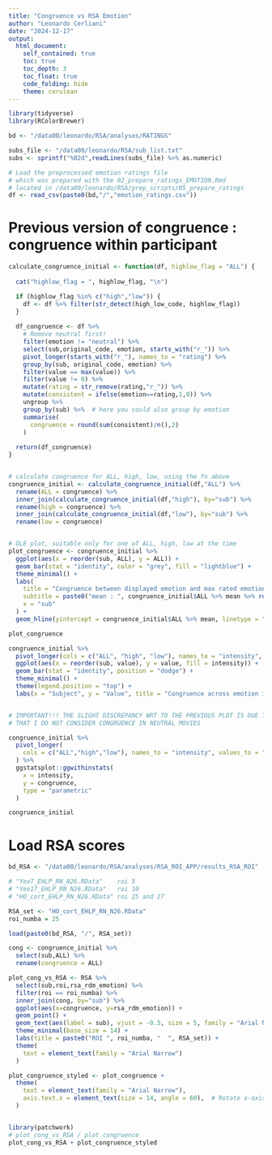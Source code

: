 ```yaml
---
title: "Congruence vs RSA Emotion"
author: "Leonardo Cerliani"
date: "2024-12-17"
output:
  html_document:
    self_contained: true
    toc: true
    toc_depth: 3
    toc_float: true
    code_folding: hide
    theme: cerulean 
---
```



```r
library(tidyverse)
library(RColorBrewer)

bd <- "/data00/leonardo/RSA/analyses/RATINGS"

subs_file <- "/data00/leonardo/RSA/sub_list.txt"
subs <- sprintf("%02d",readLines(subs_file) %>% as.numeric)

# Load the preprocessed emotion ratings file
# which was prepared with the 02_prepare_ratings_EMOTION.Rmd
# located in /data00/leonardo/RSA/prep_scripts/05_prepare_ratings
df <- read_csv(paste0(bd,"/","emotion_ratings.csv"))

```


# Previous version of congruence : congruence within participant
```r

calculate_congruence_initial <- function(df, highlow_flag = "ALL") {
  
  cat("highlow_flag = ", highlow_flag, "\n")

  if (highlow_flag %in% c("high","low")) {
    df <- df %>% filter(str_detect(high_low_code, highlow_flag))
  }
      
  df_congruence <- df %>%
    # Remove neutral first!
    filter(emotion != "neutral") %>%
    select(sub,original_code, emotion, starts_with("r_")) %>%
    pivot_longer(starts_with("r_"), names_to = "rating") %>%
    group_by(sub, original_code, emotion) %>%
    filter(value == max(value)) %>%
    filter(value != 0) %>%
    mutate(rating = str_remove(rating,"r_")) %>%
    mutate(consistent = ifelse(emotion==rating,1,0)) %>%
    ungroup %>% 
    group_by(sub) %>%  # here you could also group by emotion
    summarise(
      congruence = round(sum(consistent)/n(),2)
    )   
  
  return(df_congruence)
}


# calculate congruence for ALL, high, low, using the fn above
congruence_initial <- calculate_congruence_initial(df,"ALL") %>% 
  rename(ALL = congruence) %>% 
  inner_join(calculate_congruence_initial(df,"high"), by="sub") %>% 
  rename(high = congruence) %>% 
  inner_join(calculate_congruence_initial(df,"low"), by="sub") %>% 
  rename(low = congruence)


# OLE plot, suitable only for one of ALL, high, low at the time
plot_congruence <- congruence_initial %>%
  ggplot(aes(x = reorder(sub, ALL), y = ALL)) +
  geom_bar(stat = "identity", color = "grey", fill = "lightblue") +
  theme_minimal() +
  labs(
    title = "Congruence between displayed emotion and max rated emotion",
    subtitle = paste0("mean : ", congruence_initial$ALL %>% mean %>% round(2)),
    x = "sub"
  ) +
  geom_hline(yintercept = congruence_initial$ALL %>% mean, linetype = "dashed", color = "blue")

plot_congruence

congruence_initial %>%
  pivot_longer(cols = c("ALL", "high", "low"), names_to = "intensity", values_to = "value") %>%
  ggplot(aes(x = reorder(sub, value), y = value, fill = intensity)) +
  geom_bar(stat = "identity", position = "dodge") + 
  theme_minimal() +
  theme(legend.position = "top") +
  labs(x = "Subject", y = "Value", title = "Congruence across emotion intensity levels")


# IMPORTANT!!! THE SLIGHT DISCREPANCY WRT TO THE PREVIOUS PLOT IS DUE TO THE FACT
# THAT I DO NOT CONSIDER CONGRUENCE IN NEUTRAL MOVIES

congruence_initial %>% 
  pivot_longer(
    cols = c("ALL","high","low"), names_to = "intensity", values_to = "congruence"
  ) %>% 
  ggstatsplot::ggwithinstats(
    x = intensity,
    y = congruence,
    type = "parametric"
  )

```





```r
congruence_initial
```

# Load RSA scores
```r
bd_RSA <- "/data00/leonardo/RSA/analyses/RSA_ROI_APP/results_RSA_ROI"

# "Yeo7_EHLP_RN_N26.RData"    roi 5
# "Yeo17_EHLP_RN_N26.RData"   roi 10 
# "HO_cort_EHLP_RN_N26.RData" roi 25 and 27

RSA_set <- "HO_cort_EHLP_RN_N26.RData"
roi_numba = 25

load(paste0(bd_RSA, "/", RSA_set))

cong <- congruence_initial %>% 
  select(sub,ALL) %>% 
  rename(congruence = ALL)

plot_cong_vs_RSA <- RSA %>% 
  select(sub,roi,rsa_rdm_emotion) %>% 
  filter(roi == roi_numba) %>% 
  inner_join(cong, by="sub") %>% 
  ggplot(aes(x=congruence, y=rsa_rdm_emotion)) + 
  geom_point() +
  geom_text(aes(label = sub), vjust = -0.5, size = 5, family = "Arial Narrow") +
  theme_minimal(base_size = 14) +
  labs(title = paste0("ROI ", roi_numba, "  ", RSA_set)) +
  theme(
    text = element_text(family = "Arial Narrow")
  )

plot_congruence_styled <- plot_congruence +
  theme(
    text = element_text(family = "Arial Narrow"),
    axis.text.x = element_text(size = 14, angle = 60),  # Rotate x-axis labels
  )


library(patchwork)
# plot_cong_vs_RSA / plot_congruence
plot_cong_vs_RSA + plot_congruence_styled
```








































